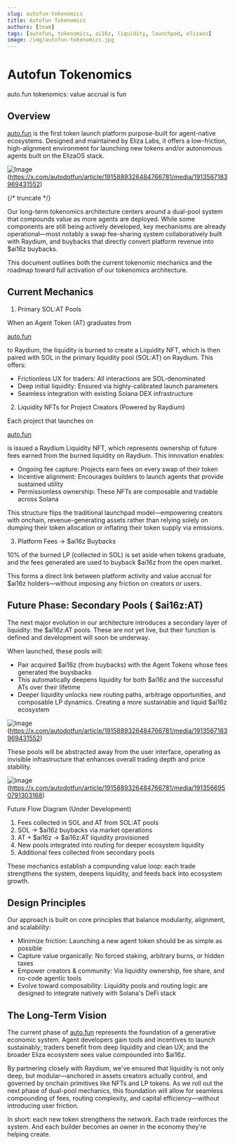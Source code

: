 ```yaml
---
slug: autofun-tokenomics
title: Autofun Tokenomics
authors: [team]
tags: [autofun, tokenomics, ai16z, liquidity, launchpad, elizaos]
image: /img/autofun-tokenomics.jpg
---
```


# Autofun Tokenomics

auto.fun tokenomics: value accrual is fun

## Overview

[auto.fun](https://auto.fun/) is the first token launch platform purpose-built for agent-native ecosystems. Designed and maintained by Eliza Labs, it offers a low-friction, high-alignment environment for launching new tokens and/or autonomous agents built on the ElizaOS stack.

![Image](https://pbs.twimg.com/media/Go5bNx5XsAAlIIs?format=jpg&name=900x900)
(https://x.com/autodotfun/article/1915889326484766781/media/1913567183969431552)


{/* truncate */}

Our long-term tokenomics architecture centers around a dual-pool system that compounds value as more agents are deployed. While some components are still being actively developed, key mechanisms are already operational—most notably a swap fee-sharing system collaboratively built with Raydium, and buybacks that directly convert platform revenue into $ai16z buybacks.

This document outlines both the current tokenomic mechanics and the roadmap toward full activation of our tokenomics architecture.

## Current Mechanics

1. Primary SOL:AT Pools

When an Agent Token (AT) graduates from

[auto.fun](https://auto.fun/)

to Raydium, the liquidity is burned to create a Liquidity NFT, which is then paired with SOL in the primary liquidity pool (SOL:AT) on Raydium. This offers:

- Frictionless UX for traders: All interactions are SOL-denominated
- Deep initial liquidity: Ensured via highly-calibrated launch parameters
- Seamless integration with existing Solana DEX infrastructure

2. Liquidity NFTs for Project Creators (Powered by Raydium)

Each project that launches on

[auto.fun](https://auto.fun/)

is issued a Raydium Liquidity NFT, which represents ownership of future fees earned from the burned liquidity on Raydium. This innovation enables:

- Ongoing fee capture: Projects earn fees on every swap of their token
- Incentive alignment: Encourages builders to launch agents that provide sustained utility
- Permissionless ownership: These NFTs are composable and tradable across Solana

This structure flips the traditional launchpad model—empowering creators with onchain, revenue-generating assets rather than relying solely on dumping their token allocation or inflating their token supply via emissions.

3. Platform Fees → $ai16z Buybacks

10% of the burned LP (collected in SOL) is set aside when tokens graduate, and the fees generated are used to buyback $ai16z from the open market.

This forms a direct link between platform activity and value accrual for $ai16z holders—without imposing any friction on creators or users.

## Future Phase: Secondary Pools ( $ai16z:AT)

The next major evolution in our architecture introduces a secondary layer of liquidity: the $ai16z:AT pools. These are not yet live, but their function is defined and development will soon be underway.

When launched, these pools will:

- Pair acquired $ai16z (from buybacks) with the Agent Tokens whose fees generated the buysbacks
- This automatically deepens liquidity for both $ai16z and the successful ATs over their lifetime
- Deeper liquidity unlocks new routing paths, arbitrage opportunities, and composable LP dynamics. Creating a more sustainable and liquid $ai16z ecosystem

![Image](https://pbs.twimg.com/media/Go5bNx5XsAAlIIs?format=jpg&name=900x900)
(https://x.com/autodotfun/article/1915889326484766781/media/1913567183969431552)

These pools will be abstracted away from the user interface, operating as invisible infrastructure that enhances overall trading depth and price stability.

![Image](https://pbs.twimg.com/media/Go5bANPX0AALoiZ?format=jpg&name=900x900)
(https://x.com/autodotfun/article/1915889326484766781/media/1913566950791303168)


Future Flow Diagram (Under Development)

1. Fees collected in SOL and AT from SOL:AT pools
2. SOL → $ai16z buybacks via market operations
3. AT + $ai16z → $ai16z:AT liquidity provisioned
4. New pools integrated into routing for deeper ecosystem liquidity
5. Additional fees collected from secondary pools

These mechanics establish a compunding value loop: each trade strengthens the system, deepens liquidity, and feeds back into ecosystem growth.

## Design Principles

Our approach is built on core principles that balance modularity, alignment, and scalability:

- Minimize friction: Launching a new agent token should be as simple as possible
- Capture value organically: No forced staking, arbitrary burns, or hidden taxes
- Empower creators & community: Via liquidity ownership, fee share, and no-code agentic tools
- Evolve toward composability: Liquidity pools and routing logic are designed to integrate natively with Solana's DeFi stack

## The Long-Term Vision

The current phase of [auto.fun](https://auto.fun/) represents the foundation of a generative economic system. Agent developers gain tools and incentives to launch sustainably; traders benefit from deep liquidity and clean UX; and the broader Eliza ecosystem sees value compounded into $ai16z.

By partnering closely with Raydium, we've ensured that liquidity is not only deep, but modular—anchored in assets creators actually control, and governed by onchain primitives like NFTs and LP tokens. As we roll out the next phase of dual-pool mechanics, this foundation will allow for seamless compounding of fees, routing complexity, and capital efficiency—without introducing user friction.

In short: each new token strengthens the network. Each trade reinforces the system. And each builder becomes an owner in the economy they're helping create.
